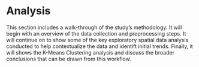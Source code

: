 # Analysis 

This section includes a walk-through of the study's methodology. It will begin with an overview of the data collection and preprocessing steps. It will continue on to show some of the key exploratory spatial data analysis conducted to help contextualize the data and identift initial trends. Finally, it will shows the K-Means Clustering analysis and discuss the broader conclusions that can be drawn from this workflow.